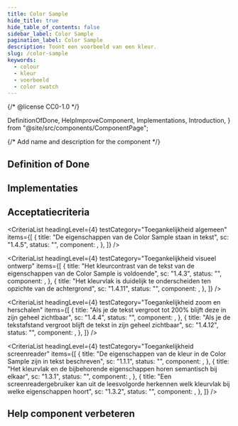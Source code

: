 ```yaml
---
title: Color Sample
hide_title: true
hide_table_of_contents: false
sidebar_label: Color Sample
pagination_label: Color Sample
description: Toont een voorbeeld van een kleur.
slug: /color-sample
keywords:
  - colour
  - kleur
  - voorbeeld
  - color swatch
---
```


{/* @license CC0-1.0 */}

  DefinitionOfDone,
  HelpImproveComponent,
  Implementations,
  Introduction,
} from "@site/src/components/ComponentPage";

{/* Add name and description for the component */}


<Introduction component={component} headingLevel={1} description={description} />

## Definition of Done

<DefinitionOfDone component={component} headingLevel={3} />

## Implementaties

<Implementations component={component} headingLevel={3} />

## Acceptatiecriteria

<AcIntro />

<CriteriaList
  headingLevel={4}
  testCategory="Toegankelijkheid algemeen"
  items={[
    {
      title: "De eigenschappen van de Color Sample staan in tekst",
      sc: "1.4.5",
      status: "",
      component: <Wcag145 />,
    },
  ]}
/>

<CriteriaList
  headingLevel={4}
  testCategory="Toegankelijkheid visueel ontwerp"
  items={[
    {
      title: "Het kleurcontrast van de tekst van de eigenschappen van de Color Sample is voldoende",
      sc: "1.4.3",
      status: "",
      component: <Wcag143 />,
    },
    {
      title: "Het kleurvlak is duidelijk te onderscheiden ten opzichte van de achtergrond",
      sc: "1.4.11",
      status: "",
      component: <Wcag1411 />,
    },
  ]}
/>

<CriteriaList
  headingLevel={4}
  testCategory="Toegankelijkheid zoom en herschalen"
  items={[
    {
      title: "Als je de tekst vergroot tot 200% blijft deze in zijn geheel zichtbaar",
      sc: "1.4.4",
      status: "",
      component: <Wcag144 />,
    },
    {
      title: "Als je de tekstafstand vergroot blijft de tekst in zijn geheel zichtbaar",
      sc: "1.4.12",
      status: "",
      component: <Wcag1412 />,
    },
  ]}
/>

<CriteriaList
  headingLevel={4}
  testCategory="Toegankelijkheid screenreader"
  items={[
    {
      title: "De eigenschappen van de kleur in de Color Sample zijn in tekst beschreven",
      sc: "1.1.1",
      status: "",
      component: <Wcag111 />,
    },
    {
      title: "Het kleurvlak en de bijbehorende eigenschappen horen semantisch bij elkaar",
      sc: "1.3.1",
      status: "",
      component: <Wcag131 />,
    },
    {
      title: "Een screenreadergebruiker kan uit de leesvolgorde herkennen welk kleurvlak bij welke eigenschappen hoort",
      sc: "1.3.2",
      status: "",
      component: <Wcag132 />,
    },
  ]}
/>

## Help component verbeteren

<HelpImproveComponent component={component} headingLevel={3} />
